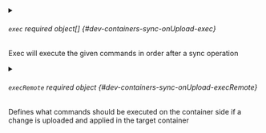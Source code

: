 

<PartialRestartContainer />



<details className="config-field" data-expandable="true">
<summary>

###### `exec` <span class="config-field-required" data-required="false">required</span> <span class="config-field-type">object[]</span> <span class="config-field-default"></span> <span class="config-field-enum"></span> {#dev-containers-sync-onUpload-exec}

Exec will execute the given commands in order after a sync operation

</summary>

<PartialExec />


</details>



<details className="config-field" data-expandable="true">
<summary>

###### `execRemote` <span class="config-field-required" data-required="false">required</span> <span class="config-field-type">object</span> <span class="config-field-default"></span> <span class="config-field-enum"></span> {#dev-containers-sync-onUpload-execRemote}

Defines what commands should be executed on the container side if a change is uploaded and applied in the target
container

</summary>

<PartialExecRemote />


</details>
